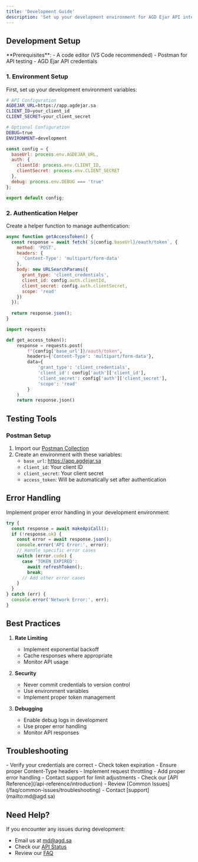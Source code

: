```yaml
---
title: 'Development Guide'
description: 'Set up your development environment for AGD Ejar API integration'
---
```


## Development Setup

<Info>
  **Prerequisites**: 
  - A code editor (VS Code recommended)
  - Postman for API testing
  - AGD Ejar API credentials
</Info>

### 1. Environment Setup

First, set up your development environment variables:

<CodeGroup>

```bash .env
# API Configuration
AGDEJAR_URL=https://app.agdejar.sa
CLIENT_ID=your_client_id
CLIENT_SECRET=your_client_secret

# Optional Configuration
DEBUG=true
ENVIRONMENT=development
```

```javascript config.js
const config = {
  baseUrl: process.env.AGDEJAR_URL,
  auth: {
    clientId: process.env.CLIENT_ID,
    clientSecret: process.env.CLIENT_SECRET
  },
  debug: process.env.DEBUG === 'true'
};

export default config;
```

</CodeGroup>

### 2. Authentication Helper

Create a helper function to manage authentication:

<CodeGroup>

```javascript JavaScript
async function getAccessToken() {
  const response = await fetch(`${config.baseUrl}/oauth/token`, {
    method: 'POST',
    headers: {
      'Content-Type': 'multipart/form-data'
    },
    body: new URLSearchParams({
      grant_type: 'client_credentials',
      client_id: config.auth.clientId,
      client_secret: config.auth.clientSecret,
      scope: 'read'
    })
  });
  
  return response.json();
}
```

```python Python
import requests

def get_access_token():
    response = requests.post(
        f"{config['base_url']}/oauth/token",
        headers={'Content-Type': 'multipart/form-data'},
        data={
            'grant_type': 'client_credentials',
            'client_id': config['auth']['client_id'],
            'client_secret': config['auth']['client_secret'],
            'scope': 'read'
        }
    )
    return response.json()
```

</CodeGroup>

## Testing Tools

### Postman Setup

1. Import our [Postman Collection](https://documenter.getpostman.com/view/34108325/2sA3kd9GpM)
2. Create an environment with these variables:
   - `base_url`: https://app.agdejar.sa
   - `client_id`: Your client ID
   - `client_secret`: Your client secret
   - `access_token`: Will be automatically set after authentication

## Error Handling

Implement proper error handling in your development environment:

```javascript
try {
  const response = await makeApiCall();
  if (!response.ok) {
    const error = await response.json();
    console.error('API Error:', error);
    // Handle specific error cases
    switch (error.code) {
      case 'TOKEN_EXPIRED':
        await refreshToken();
        break;
      // Add other error cases
    }
  }
} catch (err) {
  console.error('Network Error:', err);
}
```

## Best Practices

1. **Rate Limiting**
   - Implement exponential backoff
   - Cache responses where appropriate
   - Monitor API usage

2. **Security**
   - Never commit credentials to version control
   - Use environment variables
   - Implement proper token management

3. **Debugging**
   - Enable debug logs in development
   - Use proper error handling
   - Monitor API responses

## Troubleshooting

<AccordionGroup>
  <Accordion title="Authentication Failures">
    - Verify your credentials are correct
    - Check token expiration
    - Ensure proper Content-Type headers
  </Accordion>
  <Accordion title="Rate Limiting Issues">
    - Implement request throttling
    - Add proper error handling
    - Contact support for limit adjustments
  </Accordion>
  <Accordion title="Integration Problems">
    - Check our [API Reference](/api-reference/introduction)
    - Review [Common Issues](/faq/common-issues/troubleshooting)
    - Contact [support](mailto:md@agd.sa)
  </Accordion>
</AccordionGroup>

## Need Help?

If you encounter any issues during development:
- Email us at [md@agd.sa](mailto:md@agd.sa)
- Check our [API Status](https://stats.uptimerobot.com/koyjLJpRaj)
- Review our [FAQ](/faq/introduction)

